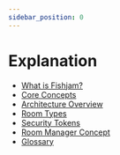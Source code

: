 ```yaml
---
sidebar_position: 0
---
```


# Explanation

- [What is Fishjam?](./what-is-fishjam)
- [Core Concepts](./core-concepts)
- [Architecture Overview](./architecture)
- [Room Types](./room-types)
- [Security Tokens](./security-tokens)
- [Room Manager Concept](./room-manager-concept)
- [Glossary](../explanation/glossary)
